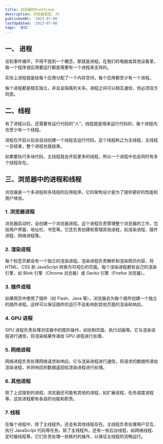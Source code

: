 ```yaml
---
title: 浏览器的EventLoop
description: 浏览器底层、JS
publishedAt: '2023-07-06'
lastUpdated: '2023-07-06'
tags: '基础'
---
```


## 一、 进程

谈到事件循环，不得不提到一个概念，那就是进程。在我们的电脑或其他设备里，每一个程序或应用要运行都是需要有一个进程来支持的。

实际上进程就是给每个应用分配了一个内存空间，每个应用都至少有一个进程。

每个进程都是相互独立，并且呈隔离的关系，进程之间可以相互通信，但必须双方同意。

## 二、线程

有了进程以后，还需要有运行代码的“人”，线程就是用来运行代码的，每个进程内也至少有一个线程。

进程在开启以后会自动创建一个线程去运行代码，这个线程称之为主线程，主线程一旦结束，整个进程也就结束。

如果要执行多块代码，主线程就会开启更多的线程，所以一个进程中也会同时有多个线程存在。

## 三、浏览器中的进程和线程

浏览器是一个多进程和多线程的应用程序，它的架构设计是为了提供更好的性能和用户体验。

### 1. 浏览器进程

浏览器启动时，会创建一个浏览器进程。这个进程负责管理整个浏览器的工作，包括用户界面、地址栏、书签等。它还负责创建和管理其他进程，如渲染进程、插件进程、网络进程等。

### 2. 渲染进程

每个标签页都会有一个独立的渲染进程。渲染进程负责解析和渲染网页内容，将 HTML、CSS 和 JavaScript 转换为可视化的页面。每个渲染进程都有自己的渲染引擎，如 Blink 引擎（Chrome 浏览器）或 Gecko 引擎（Firefox 浏览器）。

### 3. 插件进程

如果网页中使用了插件（如 Flash、Java 等），浏览器会为每个插件创建一个独立的插件进程。这样可以保证插件的运行不会影响到其他页面的渲染和响应。

### 4. GPU 进程

GPU 进程负责处理浏览器中的图形操作，如绘制页面、执行动画等。它与渲染进程进行通信，将渲染结果传递给 GPU 进程进行处理。

### 5. 网络进程

网络进程负责处理网络请求和响应。它与渲染进程进行通信，将请求的数据传递给渲染进程，并将响应的数据返回给渲染进程进行处理。

### 6. 其他进程

除了上述提到的进程，浏览器还可能有其他的进程，如扩展进程、任务调度进程等，这些进程都有各自的功能和职责。

### 7. 线程

在每个进程中，除了主线程外，还会有其他线程存在。主线程负责处理用户交互、执行 JavaScript 代码等任务。除了主线程外，还有一些后台线程，如网络线程、定时器线程等，它们负责处理一些耗时的操作，以保证主线程的流畅运行。
